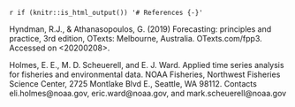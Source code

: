 

`r if (knitr::is_html_output()) '# References {-}'`   

<div id="refs">
Hyndman, R.J., & Athanasopoulos, G. (2019) Forecasting: principles and practice, 3rd edition, OTexts: Melbourne, Australia. OTexts.com/fpp3. Accessed on <20200208>.


Holmes, E. E., M. D. Scheuerell, and E. J. Ward. Applied time series analysis for fisheries and environmental data. NOAA Fisheries, Northwest Fisheries Science Center, 2725 Montlake Blvd E., Seattle, WA 98112. Contacts eli.holmes@noaa.gov, eric.ward@noaa.gov, and mark.scheuerell@noaa.gov
</div>
